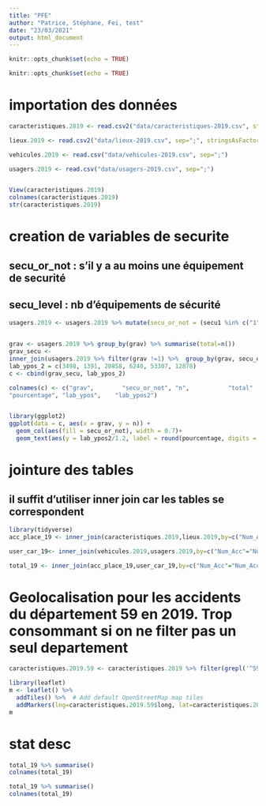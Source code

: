 ---
title: "PFE"
author: "Patrice, Stéphane, Fei, test"
date: "23/03/2021"
output: html_document
---

```{r setup, include=FALSE}
knitr::opts_chunk$set(echo = TRUE)
```



```{r setup, include=FALSE}
knitr::opts_chunk$set(echo = TRUE)
```

# importation des données
```{r}
caracteristiques.2019 <- read.csv2("data/caracteristiques-2019.csv", stringsAsFactors=TRUE)

lieux.2019 <- read.csv2("data/lieux-2019.csv", sep=";", stringsAsFactors=TRUE)

vehicules.2019 <- read.csv("data/vehicules-2019.csv", sep=";")

usagers.2019 <- read.csv("data/usagers-2019.csv", sep=";")


View(caracteristiques.2019)
colnames(caracteristiques.2019)
str(caracteristiques.2019)

```

# creation de variables de securite
## secu_or_not : s'il y a au moins une équipement de securité
## secu_level : nb d'équipements de sécurité
```{r}
usagers.2019 <- usagers.2019 %>% mutate(secu_or_not = (secu1 %in% c("1", "2","3","4","5", "6","7")) | (secu2 %in% c("1", "2","3","4","5", "6","7")) | (secu3 %in% c("1", "2","3","4","5", "6","7")), secu_level = (secu1 %in% c("1", "2","3","4","5", "6","7")) + (secu2 %in% c("1", "2","3","4","5", "6","7")) + (secu3 %in% c("1", "2","3","4","5", "6","7")))


grav <- usagers.2019 %>% group_by(grav) %>% summarise(total=n())
grav_secu <- 
inner_join(usagers.2019 %>% filter(grav !=1) %>%  group_by(grav, secu_or_not) %>% summarise(n=n()), grav, by = "grav") %>% mutate(pourcentage = n/total) %>% mutate(lab_ypos = cumsum(n))
lab_ypos_2 = c(3498, 1391, 20858, 6240, 53307, 12878)
c <- cbind(grav_secu, lab_ypos_2)

colnames(c) <- c("grav",        "secu_or_not", "n",           "total"   ,  
"pourcentage", "lab_ypos",    "lab_ypos2") 


library(ggplot2)
ggplot(data = c, aes(x = grav, y = n)) +
  geom_col(aes(fill = secu_or_not), width = 0.7)+
  geom_text(aes(y = lab_ypos2/1.2, label = round(pourcentage, digits = 2), group =secu_or_not), color = "white")

```

# jointure des tables
## il suffit d'utiliser inner join car les tables se correspondent

```{r}
library(tidyverse)
acc_place_19 <- inner_join(caracteristiques.2019,lieux.2019,by=c("Num_Acc"="Num_Acc"));

user_car_19<- inner_join(vehicules.2019,usagers.2019,by=c("Num_Acc"="Num_Acc", "id_vehicule" = "id_vehicule", "num_veh" = "num_veh"));

total_19 <- inner_join(acc_place_19,user_car_19,by=c("Num_Acc"="Num_Acc"));

```

# Geolocalisation pour les accidents du département 59 en 2019. Trop consommant si on ne filter pas un seul departement

```{r}
caracteristiques.2019.59 <- caracteristiques.2019 %>% filter(grepl('^59',com))

library(leaflet)
m <- leaflet() %>%
  addTiles() %>%  # Add default OpenStreetMap map tiles
  addMarkers(lng=caracteristiques.2019.59$long, lat=caracteristiques.2019.59$lat , popup=caracteristiques.2019.59$adr)
m  
```

# stat desc
```{r}
total_19 %>% summarise()
colnames(total_19)
```
```{r}
total_19 %>% summarise()
colnames(total_19)
```

